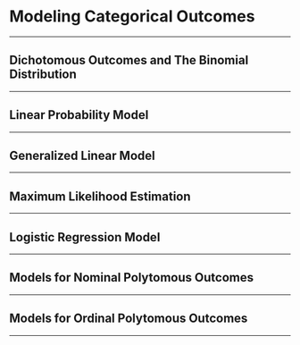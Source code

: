 
# Modeling Categorical Outcomes

---

## Dichotomous Outcomes and The Binomial Distribution

---

## Linear Probability Model

---

## Generalized Linear Model

---

## Maximum Likelihood Estimation

---

## Logistic Regression Model

---

## Models for Nominal Polytomous Outcomes

---

## Models for Ordinal Polytomous Outcomes

---
